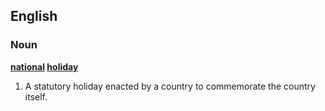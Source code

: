 ==English==
{{wikipedia}}
===Noun===
'''[[national]] [[holiday]]'''

# A statutory holiday enacted by a country to commemorate the country itself.